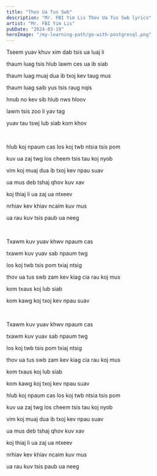 ```yaml
---
title: "Thov Ua Tus Swb"
description: "Mr. FBI Yim Lis Thov Ua Tus Swb lyrics"
artist: "Mr. FBI Yim Lis"
pubDate: "2024-03-19"
heroImage: "/my-learning-path/go-with-postgresql.png"
---
```


Tseem yuav khuv xim dab tsis ua luaj li

thaum luag tsis hlub lawm ces ua ib siab

thaum luag muaj dua ib txoj kev taug mus

thaum luag saib yus tsis raug nqis

hnub no kev sib hlub nws hloov

lawm tsis zoo li yav tag

yuav tau tswj lub siab kom khov

<br />

hlub koj npaum cas los koj twb ntsia tsis pom

kuv ua zaj twg los cheem tsis tau koj nyob

vim koj muaj dua ib txoj kev npau suav

ua mus deb tshaj qhov kuv xav

koj thiaj li ua zaj ua ntxeev

nrhiav kev khiav ncaim kuv mus

ua rau kuv tsis paub ua neeg

<br />

Txawm kuv yuav khwv npaum cas

txawm kuv yuav sab npaum twg

los koj twb tsis pom txiaj ntsig

thov ua tus swb zam kev kiag cia rau koj mus

kom txaus koj lub siab

kom kawg koj txoj kev npau suav

<br />

Txawm kuv yuav khwv npaum cas

txawm kuv yuav sab npaum twg

los koj twb tsis pom txiaj ntsig

thov ua tus swb zam kev kiag cia rau koj mus

kom txaus koj lub siab

kom kawg koj txoj kev npau suav

hlub koj npaum cas los koj twb ntsia tsis pom

kuv ua zaj twg los cheem tsis tau koj nyob

vim koj muaj dua ib txoj kev npau suav

ua mus deb tshaj qhov kuv xav

koj thiaj li ua zaj ua ntxeev

nrhiav kev khiav ncaim kuv mus

ua rau kuv tsis paub ua neeg
